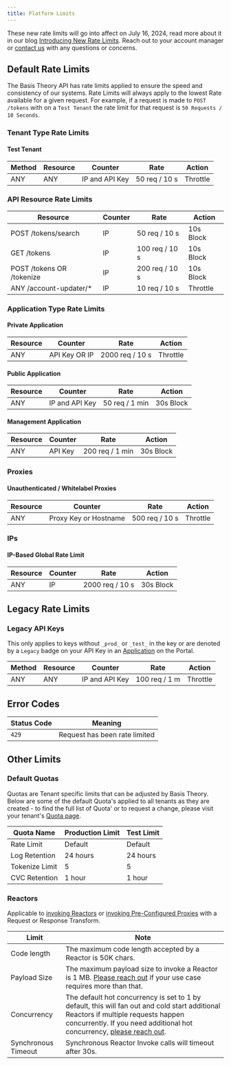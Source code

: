 ```yaml
---
title: Platform Limits
---
```



<Alert>These new rate limits will go into affect on July 16, 2024, read more about it in our blog [Introducing New Rate Limits](https://blog.basistheory.com/introducing-new-rate-limits). Reach out to your account manager or [contact us](https://basistheory.com/contact) with any questions or concerns.</Alert>

## Default Rate Limits

The Basis Theory API has rate limits applied to ensure the speed and consistency of our systems. Rate Limits will always apply to the lowest Rate available for a given request. For example, if a request is made to `POST /tokens` with on a `Test Tenant` the rate limit for that request is `50 Requests / 10 Seconds`.

### Tenant Type Rate Limits

#### Test Tenant
| Method | Resource | Counter | Rate | Action |
| -------- | -------- | ------- | ---- | ------ |
| ANY | ANY      | IP and API Key      | 50 req / 10 s | Throttle |

### API Resource Rate Limits
| Resource | Counter | Rate | Action |
| -------- | ------- | ---- | ------ |
| POST /tokens/search | IP | 50 req / 10 s | 10s Block |
| GET /tokens | IP | 100 req / 10 s | 10s Block |
| POST /tokens OR /tokenize | IP | 200 req / 10 s | 10s Block |
| ANY /account-updater/* | IP | 10 req / 10 s | Throttle |

### Application Type Rate Limits

#### Private Application
| Resource | Counter | Rate | Action |
| -------- | ------- | ---- | ------ |
| ANY      | API Key OR IP     | 2000 req / 10 s | Throttle |

#### Public Application
| Resource | Counter | Rate | Action |
| -------- | ------- | ---- | ------ |
| ANY | IP and API Key | 50 req / 1 min | 30s Block |

#### Management Application
| Resource | Counter | Rate | Action |
| -------- | ------- | ---- | ------ |
|  ANY | API Key | 200 req / 1 min | 30s Block |

### Proxies

#### Unauthenticated / Whitelabel Proxies

| Resource | Counter | Rate | Action |
| -------- | ------- | ---- | ------ |
|  ANY | Proxy Key or Hostname | 500 req / 10 s | Throttle |

### IPs

#### IP-Based Global Rate Limit

| Resource | Counter | Rate | Action |
| -------- | ------- | ---- | ------ |
|  ANY | IP | 2000 req / 10 s | 30s Block |


## Legacy Rate Limits

### Legacy API Keys

This only applies to keys without `_prod_` or `_test_` in the key or are denoted by a `Legacy` badge on your API Key in an [Application](https://portal.basistheory.com/applications) on the Portal.

| Method | Resource | Counter | Rate | Action |
| -------- | -------- | ------- | ---- | ------ |
| ANY | ANY      | IP and API Key      | 100 req / 1 m | Throttle |

## Error Codes

| Status Code | Meaning                       |
| ---------- | ----------------------------- |
| `429`      | Request has been rate limited |

## Other Limits

### Default Quotas
Quotas are Tenant specific limits that can be adjusted by Basis Theory. Below are some of the default Quota's applied to all tenants as they are created - to find the full list of Quota' or to request a change, please visit your tenant's [Quota page](https://portal.basistheory.com/settings?tab=quotas).

| Quota Name | Production Limit | Test Limit |
| ---------- | ---------------- | ---------- |
| Rate Limit | Default | Default |
| Log Retention | 24 hours | 24 hours |
| Tokenize Limit | 5 | 5 |
| CVC Retention | 1 hour | 1 hour |


### Reactors

Applicable to [invoking Reactors](/docs/api/reactors/#invoke-a-reactor) or [invoking Pre-Configured Proxies](/docs/api/proxies/pre-configured-proxies#invoke-a-proxy) with a Request or Response Transform.

| Limit        | Note                                                                                                                                                                                   |
| ------------- | --------------------------------------------------------------------------------------------------------------------------------------------------------------------------------------------- |
| Code length   | The maximum code length accepted by a Reactor is 50K chars. |
| Payload Size  | The maximum payload size to invoke a Reactor is 1 MB. <a href="https://basistheory.com/contact">Please reach out</a> if your use case requires more than that. |
| Concurrency   | The default hot concurrency is set to 1 by default, this will fan out and cold start additional Reactors if multiple requests happen concurrently. If you need additional hot concurrency, <a href="https://basistheory.com/contact">please reach out</a>.                                                                                                                                               |
| Synchronous Timeout   | Synchronous Reactor Invoke calls will timeout after 30s.

